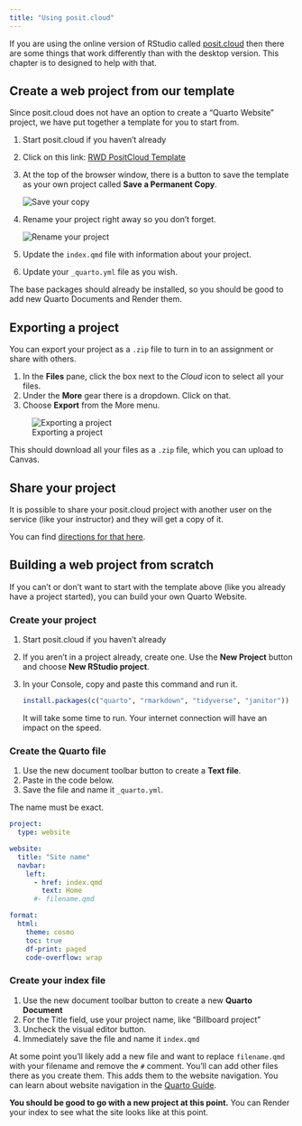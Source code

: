 ```yaml
---
title: "Using posit.cloud"
---
```


If you are using the online version of RStudio called [posit.cloud](https://posit.cloud/) then there are some things that work differently than with the desktop version. This chapter is to designed to help with that.

## Create a web project from our template

Since posit.cloud does not have an option to create a "Quarto Website" project, we have put together a template for you to start from.

1. Start posit.cloud if you haven't already
1. Click on this link: [RWD PositCloud Template](https://posit.cloud/content/6431752)
1. At the top of the browser window, there is a button to save the template as your own project called **Save a Permanent Copy**.

    ![Save your copy](images/posit-save-copy.png)<br>

1. Rename your project right away so you don't forget.

    ![Rename your project](images/posit-rename-project.png)<br>

1. Update the `index.qmd` file with information about your project.
1. Update your `_quarto.yml` file as you wish.

The base packages should already be installed, so you should be good to add new Quarto Documents and Render them.

## Exporting a project

You can export your project as a `.zip` file to turn in to an assignment or share with others.

1. In the **Files** pane, click the box next to the *Cloud* icon to select all your files.
2. Under the **More** gear there is a dropdown. Click on that.
3. Choose **Export** from the More menu.

![Exporting a project](images/export-posit.png)

This should download all your files as a `.zip` file, which you can upload to Canvas.

## Share your project

It is possible to share your posit.cloud project with another user on the service (like your instructor) and they will get a copy of it.

You can find [directions for that here](https://posit.cloud/learn/guide#intro-share).

## Building a web project from scratch

If you can't or don't want to start with the template above (like you already have a project started), you can build your own Quarto Website.

### Create your project

1. Start posit.cloud if you haven't already
1. If you aren't in a project already, create one. Use the **New Project** button and choose **New RStudio project**.
1. In your Console, copy and paste this command and run it.

    ```r
    install.packages(c("quarto", "rmarkdown", "tidyverse", "janitor"))
    ```

    It will take some time to run. Your internet connection will have an impact on the speed.

### Create the Quarto file

1. Use the new document toolbar button to create a **Text file**.
2. Paste in the code below.
3. Save the file and name it `_quarto.yml`.

The name must be exact.

```yml
project:
  type: website

website:
  title: "Site name"
  navbar:
    left:
      - href: index.qmd
        text: Home
      #- filename.qmd

format:
  html:
    theme: cosmo
    toc: true
    df-print: paged
    code-overflow: wrap
```

### Create your index file

1. Use the new document toolbar button to create a new **Quarto Document**
2. For the Title field, use your project name, like "Billboard project"
3. Uncheck the visual editor button.
4. Immediately save the file and name it `index.qmd`

At some point you'll likely add a new file and want to replace `filename.qmd` with your filename and remove the `#` comment. You'll can add other files there as you create them. This adds them to the website navigation. You can learn about website navigation in the [Quarto Guide](https://quarto.org/docs/websites/website-navigation.html).

**You should be good to go with a new project at this point.** You can Render your index to see what the site looks like at this point.





